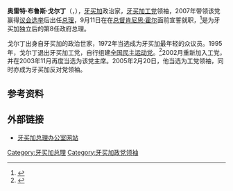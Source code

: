{{Infobox Politician
| name             = 布鲁斯·戈尔丁
| image            = Bruce Golding Jamaica.jpg
| imagesize        = 180px
| office            = 第8任[[牙买加总理|牙买加总理]]
| term_start       = 2007年9月11日
| term_end         = 2011年10月23日
| monarch = [[伊莉沙白二世|伊莉沙白二世]]
| predecessor      = [[波蒂亚·辛普森-米勒|波蒂亚·辛普森-米勒]]
| successor        = [[安德魯·霍尼斯|安德魯·霍尼斯]]
| constituency     = 
| birth_date       = {{birth date and age|1947|12|05|df=y}}
| birth_place      = [[牙买加|牙买加]][[查珀尔顿|查珀尔顿]]
| death_date       = 
| death_place      = 
| spouse           = 洛娜·戈尔丁
| party            = [[牙买加工党|牙买加工党]] 
}}
'''奥雷特·布鲁斯·戈尔丁'''（{{lang|en|Orette Bruce Golding}}，{{bd|1947年|12月5日|||Golding, Bruce}}），[[牙买加|牙买加]]政治家，[[牙买加工党|牙买加工党]]领袖，2007年带领该党赢得[[2007年牙买加议会选举|议会选举]]后出任[[牙买加总理|总理]]，9月11日在在[[牙买加总督|总督]][[肯尼思·霍尔|肯尼思·霍尔]]面前宣誓就职，<ref>{{cite news|url=http://news.xinhuanet.com/newscenter/2007-09/12/content_6708958.htm|title=牙买加新总理布鲁斯·戈尔丁宣誓就职|publisher=新华网|date=2007年9月12日|accessdate=2008-08-22|author=党琦|archive-date=2010-09-19|archive-url=https://web.archive.org/web/20100919180603/http://news.xinhuanet.com/newscenter/2007-09/12/content_6708958.htm|dead-url=no}}</ref>是为牙买加独立后的第8任政府总理。

戈尔丁出身自牙买加的政治世家，1972年当选成为牙买加最年轻的众议员。1995年，戈尔丁退出牙买加工党，自行组建[[全国民主运动党|全国民主运动党]]。<ref>{{cite web|url=http://www.fmprc.gov.cn/chn/wjb/zzjg/ldmzs/gjlb/2078/2078x0/default.htm|title=国家概况──牙买加|publisher=中华人民共和国外交部|date=2008年3月4日|accessdate=2008-08-22|deadurl=yes|archiveurl=https://web.archive.org/web/20081204145152/http://www.fmprc.gov.cn/chn/wjb/zzjg/ldmzs/gjlb/2078/2078x0/default.htm|archivedate=2008年12月4日}}</ref>2002月重新加入工党，并在2003年11月再度当选为该党主席。2005年2月20日，他当选为工党领袖，同时亦成为牙买加反对党领袖。

==参考资料==
{{reflist}}

==外部链接==
*[http://www.cabinet.gov.jm/ 牙买加总理办公室网站] {{Wayback|url=http://www.cabinet.gov.jm/ |date=20110429223121 }}

{{start box}}
{{succession box|[[波蒂亚·辛普森-米勒|波蒂亚·辛普森-米勒]]|波蒂亚·辛普森-米勒|[[牙买加总理|牙买加总理]]|2007年－2011年}}
{{end box}}

{{Authority control}}
{{DEFAULTSORT:Golding, Bruce}}
{{America-poli-bio-stub}}
[[Category:牙买加总理|Category:牙买加总理]]
[[Category:牙买加政党领袖|Category:牙买加政党领袖]]